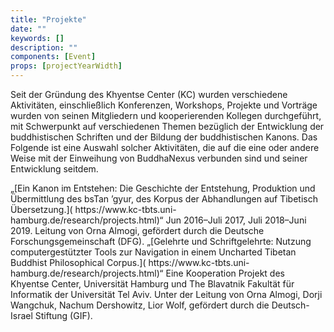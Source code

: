 ```yaml
---
title: "Projekte"
date: ""
keywords: []
description: ""
components: [Event]
props: [projectYearWidth]
---
```


Seit der Gründung des Khyentse Center (KC) wurden verschiedene Aktivitäten,
einschließlich Konferenzen, Workshops, Projekte und Vorträge wurden von seinen Mitgliedern und kooperierenden Kollegen durchgeführt,
mit Schwerpunkt auf verschiedenen Themen bezüglich der Entwicklung der buddhistischen Schriften und der Bildung der buddhistischen Kanons.
Das Folgende ist eine Auswahl solcher Aktivitäten, die auf die eine oder andere Weise mit der Einweihung von BuddhaNexus verbunden sind
und seiner Entwicklung seitdem.

<Event yearWidth={projectYearWidth} year="2016–2019">
  „[Ein Kanon im Entstehen: Die Geschichte der Entstehung, Produktion und
  Übermittlung des bsTan ’gyur, des Korpus der Abhandlungen auf Tibetisch
  Übersetzung.]( https://www.kc-tbts.uni-hamburg.de/research/projects.html)“ Jun
  2016–Juli 2017, Juli 2018–Juni 2019. Leitung von Orna Almogi, gefördert durch
  die Deutsche Forschungsgemeinschaft (DFG).
</Event>

<Event yearWidth={projectYearWidth} year="2015–2017">
  „[Gelehrte und Schriftgelehrte: Nutzung computergestützter Tools zur
  Navigation in einem Uncharted Tibetan Buddhist Philosophical Corpus.](
  https://www.kc-tbts.uni-hamburg.de/research/projects.html)“ Eine Kooperation
  Projekt des Khyentse Center, Universität Hamburg und The Blavatnik Fakultät
  für Informatik der Universität Tel Aviv. Unter der Leitung von Orna Almogi,
  Dorji Wangchuk, Nachum Dershowitz, Lior Wolf, gefördert durch die
  Deutsch-Israel Stiftung (GIF).
</Event>
